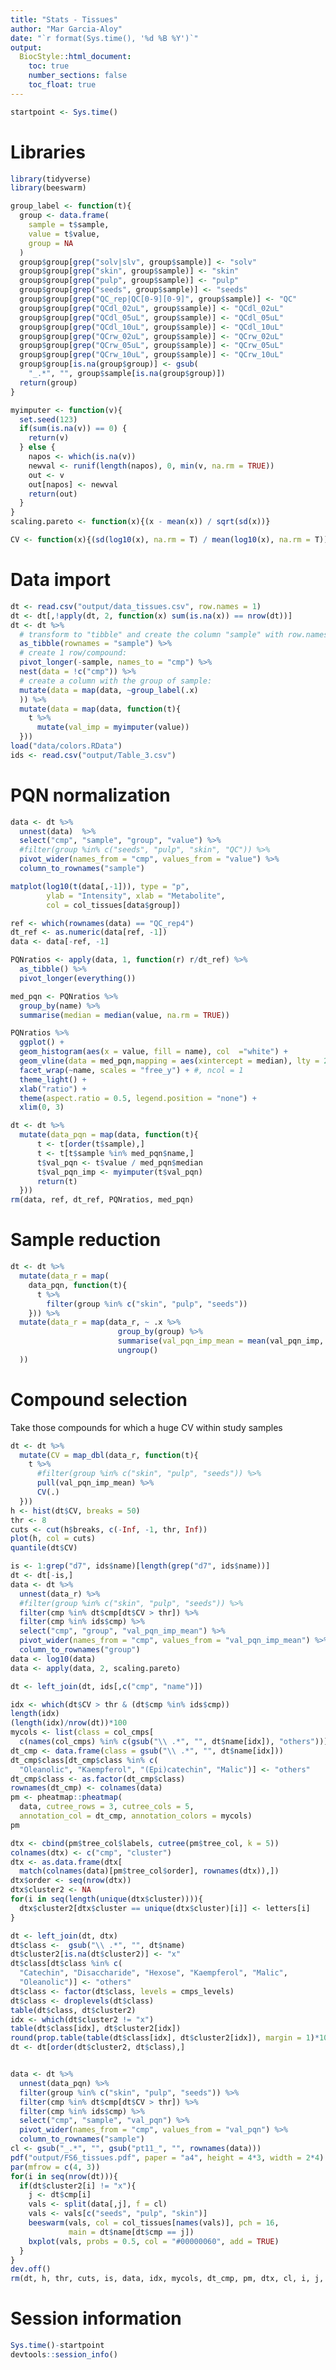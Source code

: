 ```yaml
---
title: "Stats - Tissues"
author: "Mar Garcia-Aloy"
date: "`r format(Sys.time(), '%d %B %Y')`"
output: 
  BiocStyle::html_document:
    toc: true
    number_sections: false
    toc_float: true
---
```


```r
startpoint <- Sys.time()
```

# Libraries

```r
library(tidyverse)
library(beeswarm)

group_label <- function(t){
  group <- data.frame(
    sample = t$sample,
    value = t$value,
    group = NA
  )
  group$group[grep("solv|slv", group$sample)] <- "solv"
  group$group[grep("skin", group$sample)] <- "skin"
  group$group[grep("pulp", group$sample)] <- "pulp"
  group$group[grep("seeds", group$sample)] <- "seeds"
  group$group[grep("QC_rep|QC[0-9][0-9]", group$sample)] <- "QC"
  group$group[grep("QCdl_02uL", group$sample)] <- "QCdl_02uL"
  group$group[grep("QCdl_05uL", group$sample)] <- "QCdl_05uL"
  group$group[grep("QCdl_10uL", group$sample)] <- "QCdl_10uL"
  group$group[grep("QCrw_02uL", group$sample)] <- "QCrw_02uL"
  group$group[grep("QCrw_05uL", group$sample)] <- "QCrw_05uL"
  group$group[grep("QCrw_10uL", group$sample)] <- "QCrw_10uL"
  group$group[is.na(group$group)] <- gsub(
    "_.*", "", group$sample[is.na(group$group)])
  return(group)
}

myimputer <- function(v){
  set.seed(123)
  if(sum(is.na(v)) == 0) {
    return(v)
  } else {
    napos <- which(is.na(v))
    newval <- runif(length(napos), 0, min(v, na.rm = TRUE))
    out <- v
    out[napos] <- newval
    return(out)
  }
}
scaling.pareto <- function(x){(x - mean(x)) / sqrt(sd(x))}

CV <- function(x){(sd(log10(x), na.rm = T) / mean(log10(x), na.rm = T))*100}
```


# Data import

```r
dt <- read.csv("output/data_tissues.csv", row.names = 1) 
dt <- dt[,!apply(dt, 2, function(x) sum(is.na(x)) == nrow(dt))]
dt <- dt %>%
  # transform to "tibble" and create the column "sample" with row.names:
  as_tibble(rownames = "sample") %>%
  # create 1 row/compound:
  pivot_longer(-sample, names_to = "cmp") %>% 
  nest(data = !c("cmp")) %>%
  # create a column with the group of sample:
  mutate(data = map(data, ~group_label(.x)
  )) %>%
  mutate(data = map(data, function(t){
    t %>%
      mutate(val_imp = myimputer(value))
  }))
load("data/colors.RData")
ids <- read.csv("output/Table_3.csv")
``` 


# PQN normalization

```r
data <- dt %>%
  unnest(data)  %>% 
  select("cmp", "sample", "group", "value") %>%
  #filter(group %in% c("seeds", "pulp", "skin", "QC")) %>%
  pivot_wider(names_from = "cmp", values_from = "value") %>%
  column_to_rownames("sample")

matplot(log10(t(data[,-1])), type = "p", 
        ylab = "Intensity", xlab = "Metabolite",
        col = col_tissues[data$group])

ref <- which(rownames(data) == "QC_rep4")
dt_ref <- as.numeric(data[ref, -1])
data <- data[-ref, -1]

PQNratios <- apply(data, 1, function(r) r/dt_ref) %>% 
  as_tibble() %>% 
  pivot_longer(everything()) 

med_pqn <- PQNratios %>% 
  group_by(name) %>% 
  summarise(median = median(value, na.rm = TRUE)) 

PQNratios %>% 
  ggplot() + 
  geom_histogram(aes(x = value, fill = name), col  ="white") + 
  geom_vline(data = med_pqn,mapping = aes(xintercept = median), lty = 2) + 
  facet_wrap(~name, scales = "free_y") + #, ncol = 1
  theme_light() + 
  xlab("ratio") + 
  theme(aspect.ratio = 0.5, legend.position = "none") +
  xlim(0, 3)

dt <- dt %>%
  mutate(data_pqn = map(data, function(t){
      t <- t[order(t$sample),]
      t <- t[t$sample %in% med_pqn$name,]
      t$val_pqn <- t$value / med_pqn$median
      t$val_pqn_imp <- myimputer(t$val_pqn)
      return(t)
  }))
rm(data, ref, dt_ref, PQNratios, med_pqn)
```

# Sample reduction

```r
dt <- dt %>% 
  mutate(data_r = map(
    data_pqn, function(t){
      t %>%
        filter(group %in% c("skin", "pulp", "seeds"))
    })) %>% 
  mutate(data_r = map(data_r, ~ .x %>% 
                        group_by(group) %>% 
                        summarise(val_pqn_imp_mean = mean(val_pqn_imp, na.rm = TRUE)) %>% 
                        ungroup()
  ))
```


# Compound selection

Take those compounds for which a huge CV within study samples

```r
dt <- dt %>%
  mutate(CV = map_dbl(data_r, function(t){
    t %>% 
      #filter(group %in% c("skin", "pulp", "seeds")) %>%
      pull(val_pqn_imp_mean) %>%
      CV(.)
  })) 
h <- hist(dt$CV, breaks = 50)
thr <- 8
cuts <- cut(h$breaks, c(-Inf, -1, thr, Inf))
plot(h, col = cuts)
quantile(dt$CV)

is <- 1:grep("d7", ids$name)[length(grep("d7", ids$name))]
dt <- dt[-is,]
data <- dt %>%
  unnest(data_r) %>%
  #filter(group %in% c("skin", "pulp", "seeds")) %>%
  filter(cmp %in% dt$cmp[dt$CV > thr]) %>%
  filter(cmp %in% ids$cmp) %>%
  select("cmp", "group", "val_pqn_imp_mean") %>%
  pivot_wider(names_from = "cmp", values_from = "val_pqn_imp_mean") %>%
  column_to_rownames("group")
data <- log10(data)
data <- apply(data, 2, scaling.pareto)

dt <- left_join(dt, ids[,c("cmp", "name")])

idx <- which(dt$CV > thr & (dt$cmp %in% ids$cmp))
length(idx)
(length(idx)/nrow(dt))*100
mycols <- list(class = col_cmps[
  c(names(col_cmps) %in% c(gsub("\\ .*", "", dt$name[idx]), "others"))])
dt_cmp <- data.frame(class = gsub("\\ .*", "", dt$name[idx]))
dt_cmp$class[dt_cmp$class %in% c(
  "Oleanolic", "Kaempferol", "(Epi)catechin", "Malic")] <- "others"
dt_cmp$class <- as.factor(dt_cmp$class)
rownames(dt_cmp) <- colnames(data)
pm <- pheatmap::pheatmap(
  data, cutree_rows = 3, cutree_cols = 5,
  annotation_col = dt_cmp, annotation_colors = mycols)
pm

dtx <- cbind(pm$tree_col$labels, cutree(pm$tree_col, k = 5))
colnames(dtx) <- c("cmp", "cluster")
dtx <- as.data.frame(dtx[
  match(colnames(data)[pm$tree_col$order], rownames(dtx)),])
dtx$order <- seq(nrow(dtx))
dtx$cluster2 <- NA
for(i in seq(length(unique(dtx$cluster)))){
  dtx$cluster2[dtx$cluster == unique(dtx$cluster)[i]] <- letters[i]
}

dt <- left_join(dt, dtx)
dt$class <-  gsub("\\ .*", "", dt$name)
dt$cluster2[is.na(dt$cluster2)] <- "x"
dt$class[dt$class %in% c(
  "Catechin", "Disaccharide", "Hexose", "Kaempferol", "Malic", 
  "Oleanolic")] <- "others"
dt$class <- factor(dt$class, levels = cmps_levels)
dt$class <- droplevels(dt$class)
table(dt$class, dt$cluster2)
idx <- which(dt$cluster2 != "x")
table(dt$class[idx], dt$cluster2[idx])
round(prop.table(table(dt$class[idx], dt$cluster2[idx]), margin = 1)*100)
dt <- dt[order(dt$cluster2, dt$class),]


data <- dt %>%
  unnest(data_pqn) %>%
  filter(group %in% c("skin", "pulp", "seeds")) %>%
  filter(cmp %in% dt$cmp[dt$CV > thr]) %>%
  filter(cmp %in% ids$cmp) %>%
  select("cmp", "sample", "val_pqn") %>%
  pivot_wider(names_from = "cmp", values_from = "val_pqn") %>%
  column_to_rownames("sample")
cl <- gsub("_.*", "", gsub("pt11_", "", rownames(data)))
pdf("output/FS6_tissues.pdf", paper = "a4", height = 4*3, width = 2*4)
par(mfrow = c(4, 3))
for(i in seq(nrow(dt))){
  if(dt$cluster2[i] != "x"){
    j <- dt$cmp[i]
    vals <- split(data[,j], f = cl)
    vals <- vals[c("seeds", "pulp", "skin")]
    beeswarm(vals, col = col_tissues[names(vals)], pch = 16, 
             main = dt$name[dt$cmp == j])
    bxplot(vals, probs = 0.5, col = "#00000060", add = TRUE)
  }
}
dev.off()
rm(dt, h, thr, cuts, is, data, idx, mycols, dt_cmp, pm, dtx, cl, i, j, vals)
```


# Session information

```r
Sys.time()-startpoint
devtools::session_info()
```


